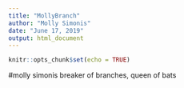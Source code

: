 ```yaml
---
title: "MollyBranch"
author: "Molly Simonis"
date: "June 17, 2019"
output: html_document
---
```


```r
knitr::opts_chunk$set(echo = TRUE)
```

#molly simonis
breaker of branches, queen of bats